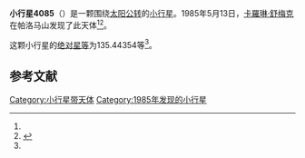 {{Infobox planet
| bgcolour = #FFFFC0
| name = 4085 Weir
| symbol = 
| image = 
| caption = 
| discovery = yes
| discovery_ref = 
| discoverer = [[卡羅琳·舒梅克|卡羅琳·舒梅克]]
| discovery_site = [[帕洛马山|帕洛马山]] 
| discovered = 1985年5月13日
| designations = yes
| mp_name = 
| named_after = 
| alt_names = 1985 JR/ 1981 JY / 1982 XK
| mp_category = [[主带小行星|主带小行星]]
| orbit_ref = <ref name="a">[http://ssd.jpl.nasa.gov/sbdb.cgi?sstr=4085 4085 Weir] {{Wayback|url=http://ssd.jpl.nasa.gov/sbdb.cgi?sstr=4085 |date=20201124003835 }}，小行星數據庫瀏覽器（JPL Small-Body Database Browser）－[[美国国家航空航天局|美国国家航空航天局]]喷气推进实验室</ref>
| epoch = 2456400.5 (2013年4月18日更新)
| aphelion = {{convert|2.8867169|AU|km|3|abbr=on|lk=out}}
| perihelion = {{convert|2.3302719|AU|km|3|abbr=on}}
| semimajor = {{convert|2.6084944|AU|km|3|abbr=on}}
| eccentricity = 0.1066602
| period = 1538.803955 [[日|日]]<br />4.21[[儒略年|儒略年]]
| avg_speed = 
| inclination = 14.22569
| asc_node = 68.72153
| mean_anomaly = 
| arg_peri = 135.44354
| satellites = 
| physical_characteristics = yes
| dimensions = 
| mass = 
| density = 
| surface_grav = 
| escape_velocity = 
| sidereal_day = 
| axial_tilt = 
| pole_ecliptic_lat = 
| pole_ecliptic_lon = 
| albedo = 
| temperatures= 
| temp_name1 = 
| mean_temp_1 = 
| max_temp_1 = 
| temp_name2 = 
| max_temp_2 = 
| spectral_type = 
| abs_magnitude = 135.44354
}}

'''小行星4085'''（{{lang-en|4085 Weir}}）是一颗围绕[[太阳|太阳]][[公转|公转]]的[[小行星|小行星]]。1985年5月13日，[[卡羅琳·舒梅克|卡羅琳·舒梅克]]在帕洛马山发现了此天体<ref name="a" /><ref>{{cite news|title=小行星列表|url=http://cfa-www.harvard.edu/iau/lists/NumberedMPs.txt|accessdate=2013-07-08|newspaper=哈佛大学|archive-date=2008-05-17|archive-url=https://web.archive.org/web/20080517010638/http://cfa-www.harvard.edu/iau/lists/NumberedMPs.txt|dead-url=no}}</ref>。

这颗小行星的[[绝对星等|绝对星等]]为135.44354等<ref name="a" />。

==参考文献==
{{reflist}}
{{Minor Planet Number|[[小行星4084|小行星4084]]|[[小行星4086|小行星4086]]}}

{{小天体}}

[[Category:小行星带天体|Category:小行星带天体]]
[[Category:1985年发现的小行星|Category:1985年发现的小行星]]

{{asteroid-stub}}